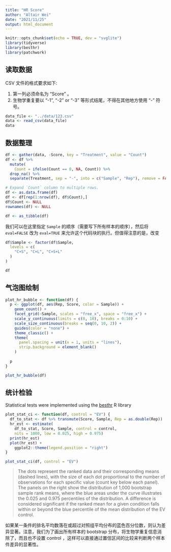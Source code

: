 ```yaml
---
title: "HR Score"
author: "Altair Wei"
date: "2021/11/25"
output: html_document
---
```


```r
knitr::opts_chunk$set(echo = TRUE, dev = "svglite")
library(tidyverse)
library(besthr)
library(patchwork)
```

## 读取数据

CSV 文件的格式要求如下:

1.  第一列必须命名为 "Score" 。
2.  生物学重复要以 "-1", "-2" or "-3" 等形式结尾，不得在其他地方使用 "-" 符号。

```r
data_file <- "../data/123.csv"
data <- read_csv(data_file)
data
```

## 数据整理

```r
df <- gather(data, -Score, key = "Treatment", value = "Count")
df <- df %>%
  mutate(
    Count = ifelse(Count == 0, NA, Count)) %>%
  drop_na() %>%
  separate(Treatment, sep = "-", into = c("Sample", "Rep"), remove = FALSE)

# Expand `Count` column to multiple rows.
df <- as.data.frame(df)
df <- df[rep(1:nrow(df), df$Count),]
df$Count <- NULL
rownames(df) <- NULL

df <- as_tibble(df)
```

我们可以在这里指定 `Sample` 的顺序（需要写下所有样本的顺序），然后将 `eval=FALSE` 改为 `eval=TRUE` 来允许这个代码块的执行。但值得注意的是，改变

```r
df$Sample <- factor(df$Sample,
  levels = c(
    "C+S", "C+L", "C+S+L"
  )
)
```

```r
df
```

## 气泡图绘制

```r
plot_hr_bubble <- function(df) {
  p <- ggplot(df, aes(Rep, Score, color = Sample)) +
    geom_count() +
    facet_grid(~Sample, scales = "free_x", space = "free_x") +
    scale_y_continuous(limits = c(0, 10), breaks = 0:10) +
    scale_size_continuous(breaks = seq(0, 10, 2)) +
    guides(color = "none") +
    theme_classic() +
    theme(
      panel.spacing = unit(x = 1, units = "lines"),
      strip.background = element_blank()
    )
  
  p
}

plot_hr_bubble(df)
```

## 统计检验

Statistical tests were implemented using the [besthr](https://github.com/TeamMacLean/besthr) R library

```r
plot_stat_ci <- function(df, control = "EV") {
  df_to_stat <- df %>% transmute(Score, Sample, Rep = as.double(Rep))
  hr_est <- estimate(
    df_to_stat, Score, Sample, control = control,
    nits = 1000, low = 0.025, high = 0.975)
  print(hr_est)
  plot(hr_est) +
    ggplot2::theme(legend.position = "right")
}
```

```r
plot_stat_ci(df, control = "EV")
```

> The dots represent the ranked data and their corresponding means (dashed lines), with the size of each dot proportional to the number of observations for each specific value (count key below each panel). The panels on the right show the distribution of 1,000 bootstrap sample rank means, where the blue areas under the curve illustrates the 0.025 and 0.975 percentiles of the distribution. A difference is considered significant if the ranked mean for a given condition falls within or beyond the blue percentile of the mean distribution of the EV control.

如果某一条件的排名平均数落在或超过对照组平均分布的蓝色百分位数，则认为差异显著。注意，我们为了画出所有样本的 bootstrap 分布，将生物学重复信息消除了，而且也不设置 control ，这样可以直接通过置信区间的比较来判断两个样本件差异的显著性。
